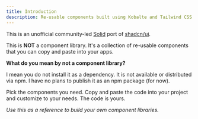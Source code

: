 ```yaml
---
title: Introduction
description: Re-usable components built using Kobalte and Tailwind CSS.
---
```


This is an unofficial community-led [Solid](https://www.solidjs.com/) port of [shadcn/ui](https://ui.shadcn.com/).

This is **NOT** a component library. It's a collection of re-usable components that you can copy and paste into your apps.

**What do you mean by not a component library?**

I mean you do not install it as a dependency. It is not available or distributed via npm. I have no plans to publish it as an npm package (for now).

Pick the components you need. Copy and paste the code into your project and customize to your needs. The code is yours.

_Use this as a reference to build your own component libraries._
